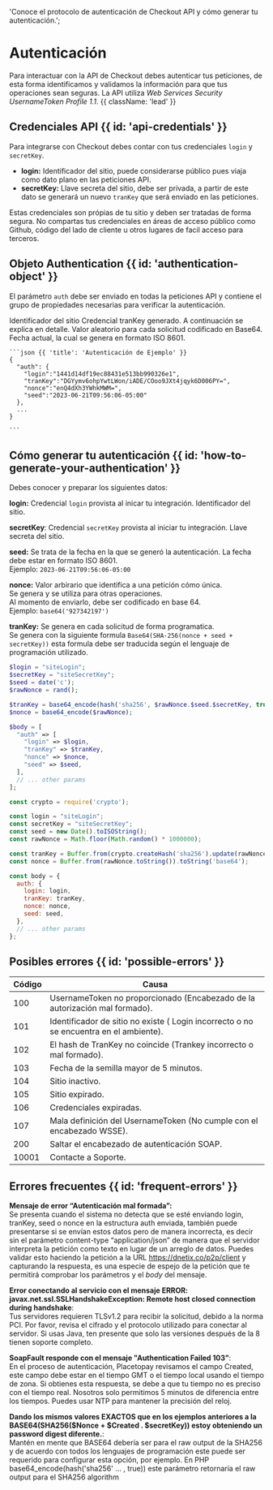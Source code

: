   'Conoce el protocolo de autenticación de Checkout API y cómo generar tu autenticación.';
  
# Autenticación

Para interactuar con la API de Checkout debes autenticar tus peticiones, de esta forma identificamos y validamos la información para que tus operaciones sean seguras. La API utiliza *Web Services Security UsernameToken Profile 1.1*. {{ className: 'lead' }}

## Credenciales API {{ id: 'api-credentials' }}

Para integrarse con Checkout debes contar con tus credenciales `login` y `secretKey`.

- **login:** Identificador del sitio, puede considerarse público pues viaja como dato plano en las peticiones API.
- **secretKey:** Llave secreta del sitio, debe ser privada, a partir de este dato se generará un nuevo `tranKey` que será enviado en las peticiones.

<Note>
  Estas credenciales son própias de tu sitio y deben ser tratadas de forma segura. No compartas tus credenciales en áreas de acceso público como Github, código del lado de cliente u otros lugares de facil acceso para terceros.
</Note>

## Objeto Authentication {{ id: 'authentication-object' }}

El parámetro `auth` debe ser enviado en todas la peticiones API y contiene el grupo de propiedades necesarias para verificar la autenticación.

<Row>
  <Col>
    <Properties>
      <Property name="auth.login" type="string">
        Identificador del sitio
      </Property>
      <Property name="auth.tranKey" type="string">
        Credencial tranKey generado. A continuación se explica en detalle.
      </Property>
      <Property name="auth.nonce" type="string">
        Valor aleatorio para cada solicitud codificado en Base64.
      </Property>
      <Property name="auth.seed" type="string">
        Fecha actual, la cual se genera en formato ISO 8601.
      </Property>
    </Properties>
  </Col>
  <Col sticky>

    ```json {{ 'title': 'Autenticación de Ejemplo' }}
    {    
      "auth": {
        "login":"1441d14df19ec88431e513bb990326e1",
        "tranKey":"DGYymv6ohpYwtLWon/iADE/COoo9JXt4jqyk6D006PY=",
        "nonce":"enQ4dXh3YWhkMWM=",
        "seed":"2023-06-21T09:56:06-05:00"
      },
      ...
    }

    ```

  </Col>
</Row>


## Cómo generar tu autenticación {{ id: 'how-to-generate-your-authentication' }}

Debes conocer y preparar los siguientes datos:

**login:** Credencial `login` provista al inicar tu integración. Identificador del sitio.

**secretKey**: Credencial `secretKey` provista al iniciar tu integración. Llave secreta del sitio.

**seed:** Se trata de la fecha en la que se generó la autenticación. La fecha debe estar en formato ISO 8601.    
Ejemplo: `2023-06-21T09:56:06-05:00`

**nonce:** Valor arbirario que identifica a una petición cómo única.   
Se genera y se utiliza para otras operaciones.   
Al momento de enviarlo, debe ser codificado en base 64.   
Ejemplo: `base64('927342197')`

**tranKey:** Se genera en cada solicitud de forma programatica.   
Se genera con la siguiente formula `Base64(SHA-256(nonce + seed + secretKey))` esta formula debe ser traducida según el lenguaje de programación utilizado.


<CodeGroup title="Generate authentication">

```php
$login = "siteLogin";
$secretKey = "siteSecretKey";
$seed = date('c');
$rawNonce = rand();

$tranKey = base64_encode(hash('sha256', $rawNonce.$seed.$secretKey, true));
$nonce = base64_encode($rawNonce);

$body = [
  "auth" => [
    "login" => $login,
    "tranKey" => $tranKey,
    "nonce" => $nonce,
    "seed" => $seed,
  ],
  // ... other params
];
```

```js
const crypto = require('crypto');

const login = "siteLogin";
const secretKey = "siteSecretKey";
const seed = new Date().toISOString();
const rawNonce = Math.floor(Math.random() * 1000000);

const tranKey = Buffer.from(crypto.createHash('sha256').update(rawNonce + seed + secretKey).digest(), 'binary').toString('base64');
const nonce = Buffer.from(rawNonce.toString()).toString('base64');

const body = {
  auth: {
    login: login,
    tranKey: tranKey,
    nonce: nonce,
    seed: seed,
  },
  // ... other params
};
```

</CodeGroup>

## Posibles errores {{ id: 'possible-errors' }}


Código | Causa
---------|----------
 100 | UsernameToken no proporcionado (Encabezado de la autorización mal formado).
 101 | Identificador de sitio no existe ( Login incorrecto o no se encuentra en el ambiente).
 102 | 	El hash de TranKey no coincide (Trankey incorrecto o mal formado).
 103 | Fecha de la semilla mayor de 5 minutos.
 104 | Sitio inactivo.
 105| Sitio expirado.
 106 | Credenciales expiradas.
 107| Mala definición del UsernameToken (No cumple con el encabezado WSSE).
 200| Saltar el encabezado de autenticación SOAP.
 10001| Contacte a Soporte.

## Errores frecuentes {{ id: 'frequent-errors' }}

**Mensaje de error “Autenticación mal formada”:**   
Se presenta cuando el sistema no detecta que se esté enviando login, tranKey, seed o nonce en la estructura auth enviada, también puede presentarse si se envían estos datos pero de manera incorrecta, es decir sin el parámetro content-type “application/json” de manera que el servidor interpreta la petición como texto en lugar de un arreglo de datos. Puedes validar esto haciendo la petición a la URL https://dnetix.co/p2p/client y capturando la respuesta, es una especie de espejo de la petición que te permitirá comprobar los parámetros y el *body* del mensaje.

**Error conectando al servicio con el mensaje ERROR: javax.net.ssl.SSLHandshakeException: Remote host closed connection during handshake**:   
Tus servidores requieren TLSv1.2 para recibir la solicitud, debido a la norma PCI. Por favor, revisa el cifrado y el protocolo utilizado para conectar al servidor. Si usas Java, ten presente que solo las versiones después de la 8 tienen soporte completo.

**SoapFault responde con el mensaje "Authentication Failed 103"**:   
En el proceso de autenticación, Placetopay revisamos el campo Created, este campo debe estar en el tiempo GMT o el tiempo local usando el tiempo de zona. Si obtienes esta respuesta, se debe a que tu tiempo no es preciso con el tiempo real. Nosotros solo permitimos 5 minutos de diferencia entre los tiempos. Puedes usar NTP para mantener la precisión del reloj.

**Dando los mismos valores EXACTOS que en los ejemplos anteriores a la BASE64(SHA256($Nonce + $Created . $secretKey)) estoy obteniendo un password digest diferente.**:   
Mantén en mente que BASE64 debería ser para el raw output de la SHA256 y de acuerdo con todos los lenguajes de programación este puede ser requerido para configurar esta opción, por ejemplo. En PHP base64_encode(hash('sha256' … , true)) este parámetro retornaría el raw output para el SHA256 algorithm

